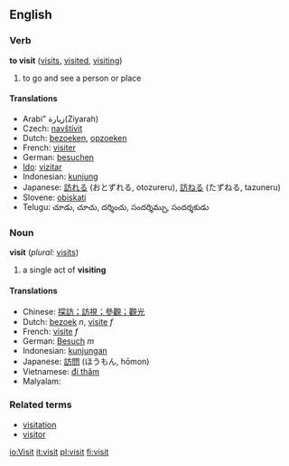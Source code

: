 ==English==

{{rank|immediately|trees|filled|637|visit|follow|chance|happened}}

===Verb===
'''to visit'''  ([[visits]], [[visited]], [[visiting]])
# to go and see a person or place

====Translations====
*Arabi" زيارة(Ziyarah)
*Czech: [[navštívit]]
*Dutch: [[bezoeken]], [[opzoeken]]
*French: [[visiter]]
*German: [[besuchen]]
*[[Ido]]: [[vizitar]]
*Indonesian: [[kunjung]]
*Japanese: [[訪れる]] (おとずれる, otozureru), [[訪ねる]] (たずねる, tazuneru)
*Slovene: [[obiskati]]
*Telugu: చూడు, చూచు, దర్శించు, సందర్శిమ్చు, సందర్శకుడు

===Noun===
'''visit'''  (''plural:'' [[visits]])
# a single act of '''visiting'''

====Translations====
*Chinese: [[探訪；訪視；參觀；觀光]]
*Dutch: [[bezoek]] ''n'', [[visite]] ''f''
*French: [[visite]] ''f''
*German: [[Besuch]] ''m''
*Indonesian: [[kunjung|kunjungan]]
*Japanese: [[訪問]] (ほうもん, hōmon)
*Vietnamese: [[đi thăm]]
*Malyalam:

===Related terms===
*[[visitation]]
*[[visitor]]

[[io:Visit]]
[[it:visit]]
[[pl:visit]]
[[fi:visit]]